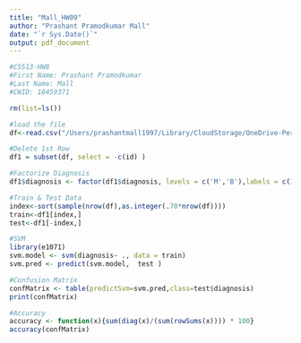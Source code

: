 ```yaml
---
title: "Mall_HW09"
author: "Prashant Pramodkumar Mall"
date: "`r Sys.Date()`"
output: pdf_document
---
```


```r
#CS513-HW8
#First Name: Prashant Pramodkumar
#Last Name: Mall
#CWID: 10459371

rm(list=ls())

#load the file
df<-read.csv("/Users/prashantmall1997/Library/CloudStorage/OneDrive-Personal/Coding/Stevens-Courses/CS513A/HW9/wisc_bc_ContinuousVar.csv",na.strings = '?')

#Delete 1st Row
df1 = subset(df, select = -c(id) )

#Factorize Diagnosis
df1$diagnosis <- factor(df1$diagnosis, levels = c('M','B'),labels = c(1,2))

#Train & Test Data
index<-sort(sample(nrow(df),as.integer(.70*nrow(df))))
train<-df1[index,]
test<-df1[-index,]

#SVM 
library(e1071)
svm.model <- svm(diagnosis~ ., data = train)
svm.pred <- predict(svm.model,  test )

#Confusion Matrix 
confMatrix <- table(predictSvm=svm.pred,class=test$diagnosis)
print(confMatrix)

#Accuracy 
accuracy <- function(x){sum(diag(x)/(sum(rowSums(x)))) * 100}
accuracy(confMatrix)
```

